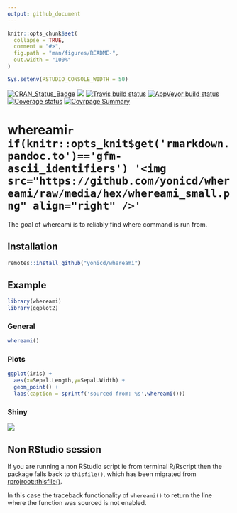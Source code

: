 ```yaml
---
output: github_document
---
```


<!-- README.md is generated from README.Rmd. Please edit that file -->

```r

knitr::opts_chunk$set(
  collapse = TRUE,
  comment = "#>",
  fig.path = "man/figures/README-",
  out.width = "100%"
)

Sys.setenv(RSTUDIO_CONSOLE_WIDTH = 50)
```

<!-- badges: start -->
[![CRAN_Status_Badge](http://www.r-pkg.org/badges/version/whereami)](https://cran.r-project.org/package=whereami)
[![](https://cranlogs.r-pkg.org/badges/whereami)](https://cran.r-project.org/package=whereami)
[![Travis build status](https://travis-ci.org/yonicd/whereami.svg?branch=master)](https://travis-ci.org/yonicd/whereami)
[![AppVeyor build status](https://ci.appveyor.com/api/projects/status/github/yonicd/whereami?branch=master&svg=true)](https://ci.appveyor.com/project/yonicd/whereami)
[![Coverage status](https://codecov.io/gh/yonicd/whereami/branch/master/graph/badge.svg)](https://codecov.io/github/yonicd/whereami?branch=master)
[![Covrpage Summary](https://img.shields.io/badge/covrpage-Last_Build_2022_12_21-red.svg)](http://tinyurl.com/y5c5voy3)
<!-- badges: end -->

# whereami`r if(knitr::opts_knit$get('rmarkdown.pandoc.to')=='gfm-ascii_identifiers') '<img src="https://github.com/yonicd/whereami/raw/media/hex/whereami_small.png" align="right" />'`

The goal of whereami is to reliably find where command is run from.

## Installation

``` r
remotes::install_github("yonicd/whereami")
```

## Example

```r
library(whereami)
library(ggplot2)
```

### General

```r
whereami()
```

### Plots

```r

ggplot(iris) + 
  aes(x=Sepal.Length,y=Sepal.Width) + 
  geom_point() + 
  labs(caption = sprintf('sourced from: %s',whereami()))

```

### Shiny

![](https://github.com/yonicd/whereami/blob/media/whereami_shiny.gif?raw=true)

## Non RStudio session

If you are running a non RStudio script ie from terminal R/Rscript then the package falls back to `thisfile()`, which has been migrated from [rprojroot::thisfile()](https://rprojroot.r-lib.org/reference/thisfile.html). 

In this case the traceback functionality of `whereami()` to return the line where the function was sourced is not enabled.
